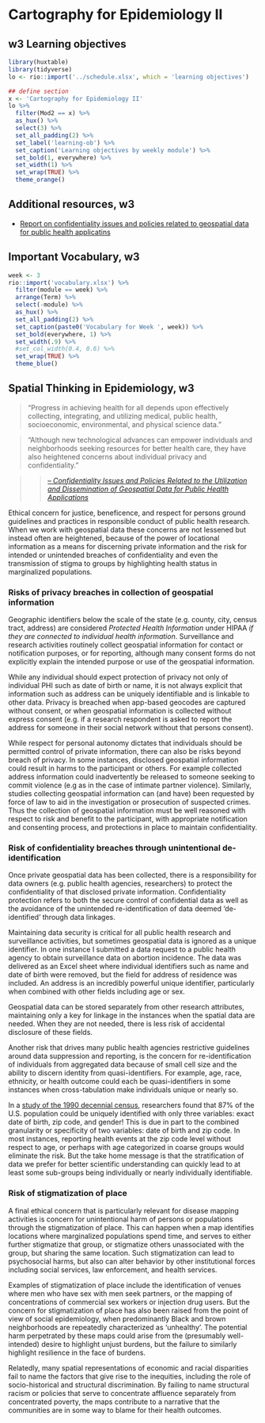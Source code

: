 # Cartography for Epidemiology II

## w3 Learning objectives

```r
library(huxtable)
library(tidyverse)
lo <- rio::import('../schedule.xlsx', which = 'learning objectives')
```

```r
## define section
x <- 'Cartography for Epidemiology II'
lo %>%
  filter(Mod2 == x) %>%
  as_hux() %>%
  select(3) %>%
  set_all_padding(2) %>%
  set_label('learning-ob') %>%
  set_caption('Learning objectives by weekly module') %>%
  set_bold(1, everywhere) %>%
  set_width(1) %>%
  set_wrap(TRUE) %>%
  theme_orange() 
```

## Additional resources, w3

* [Report on confidentiality issues and policies related to geospatial data for public health applicatins](http://www.ciesin.columbia.edu/pdf/SEDAC_ConfidentialityReport.pdf)

## Important Vocabulary, w3


```r
week <- 3
rio::import('vocabulary.xlsx') %>%
  filter(module == week) %>%
  arrange(Term) %>%
  select(-module) %>%
  as_hux() %>%
  set_all_padding(2) %>%
  set_caption(paste0('Vocabulary for Week ', week)) %>%
  set_bold(everywhere, 1) %>%
  set_width(.9) %>%
  #set_col_width(0.4, 0.6) %>%
  set_wrap(TRUE) %>%
  theme_blue() 
```

## Spatial Thinking in Epidemiology, w3

>"Progress in achieving health for all depends upon effectively collecting, integrating, and
utilizing medical, public health, socioeconomic, environmental, and physical science data."

>"Although new technological advances can empower individuals and neighborhoods seeking
resources for better health care, they have also heightened concerns about individual privacy
and confidentiality."

>>[*-- Confidentiality Issues and Policies Related to the Utilization and Dissemination of Geospatial Data for Public Health Applications*](http://www.ciesin.columbia.edu/pdf/SEDAC_ConfidentialityReport.pdf)

Ethical concern for justice, beneficence, and respect for persons ground guidelines and practices in responsible conduct of public health research. When we work with geospatial data these concerns are not lessened but instead often are heightened, because of the power of locational information as a means for discerning private information and the risk for intended or unintended breaches of confidentiality and even the transmission of stigma to groups by highlighting health status in marginalized populations.


### Risks of privacy breaches in collection of geospatial information

Geographic identifiers below the scale of the state (e.g. county, city, census tract, address) are considered *Protected Health Information * under HIPAA *if they are connected to individual health information*. Surveillance and research activities routinely collect geospatial information for contact or notification purposes, or for reporting, although many consent forms do not explicitly explain the intended purpose or use of the geospatial information. 

While any individual should expect protection of privacy not only of individual PHI such as date of birth or name, it is not always explicit that information such as address can be uniquely identifiable and is linkable to other data. Privacy is breached when app-based geocodes are captured without consent, or when geospatial information is collected without express consent (e.g. if a research respondent is asked to report the address for someone in their social network without that persons consent).

While respect for personal autonomy dictates that individuals should be permitted control of private information, there can also be risks beyond breach of privacy. In some instances, disclosed geospatial information could result in harms to the participant or others. For example collected address information could inadvertently be released to someone seeking to commit violence (e.g as in the case of intimate partner violence). Similarly, studies collecting geospatial information can (and have) been requested by force of law to aid in the investigation or prosecution of suspected crimes. Thus the collection of geospatial information must be well reasoned with respect to risk and benefit to the participant, with appropriate notification and consenting process, and protections in place to maintain confidentiality.


### Risk of confidentiality breaches through unintentional de-identification


Once private geospatial data has been collected, there is a responsibility for data owners (e.g. public health agencies, researchers) to protect the confidentiality of that disclosed private information. Confidentiality protection refers to both the secure control of confidential data as well as the avoidance of the unintended re-identification of data deemed 'de-identified' through data linkages.

Maintaining data security is critical for all public health research and surveillance activities, but sometimes geospatial data is ignored as a unique identifier. In one instance I submitted a data request to a public health agency to obtain surveillance data on abortion incidence. The data was delivered as an Excel sheet where individual identifiers such as name and date of birth were removed, but the field for address of residence was included. An address is an incredibly powerful unique identifier, particularly when combined with other fields including age or sex.

Geospatial data can be stored separately from other research attributes, maintaining only a key for linkage in the instances when the spatial data are needed. When they are not needed, there is less risk of accidental disclosure of these fields.

Another risk that drives many public health agencies restrictive guidelines around data suppression and reporting, is the concern for re-identification of individuals from aggregated data because of small cell size and the ability to discern identity from quasi-identifiers. For example, age, race, ethnicity, or health outcome could each be quasi-identifiers in some instances when cross-tabulation make individuals unique or nearly so.

In a [study of the 1990 decennial census](https://dataprivacylab.org/projects/identifiability/paper1.pdf), researchers found that 87% of the U.S. population could be uniquely identified with only three variables: exact date of birth, zip code, and gender! This is due in part to the combined granularity or specificity of two variables: date of birth and zip code.  In most instances, reporting health events at the zip code level without respect to age, or perhaps with age categorized in coarse groups would eliminate the risk. But the take home message is that the stratification of data we prefer for better scientific understanding can quickly lead to at least some sub-groups being individually or nearly individually identifiable.


### Risk of stigmatization of place

A final ethical concern that is particularly relevant for disease mapping activities is concern for unintentional harm of persons or populations through the stigmatization of place. This can happen when a map identifies locations where marginalized populations spend time, and serves to either further stigmatize that group, or stigmatize others unassociated with the group, but sharing the same location. Such stigmatization can lead to psychosocial harms, but also can alter behavior by other institutional forces including social services, law enforcement, and health services.

Examples of stigmatization of place include the identification of venues where men who have sex with men seek partners, or the mapping of concentrations of commercial sex workers or injection drug users.  But the concern for stigmatization of place has also been raised from the point of view of social epidemiology, when  predominantly Black and brown neighborhoods are repeatedly characterized as 'unhealthy'. The potential harm perpetrated by these maps could arise from the (presumably well-intended) desire to highlight unjust burdens, but the failure to similarly highlight resilience in the face of burdens. 

Relatedly, many spatial representations of economic and racial disparities fail to name the factors that give rise to the inequities, including the role of socio-historical and structural discrimination.  By failing to name structural racism or policies that serve to concentrate affluence separately from concentrated poverty, the maps contribute to a narrative that the communities are in some way to blame for their health outcomes. 



